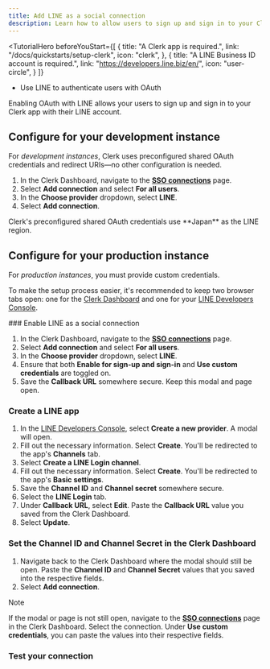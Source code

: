 ```yaml
---
title: Add LINE as a social connection
description: Learn how to allow users to sign up and sign in to your Clerk app with their LINE account using OAuth.
---
```


<TutorialHero
  beforeYouStart={[
    {
      title: "A Clerk app is required.",
      link: "/docs/quickstarts/setup-clerk",
      icon: "clerk",
    },
    {
      title: "A LINE Business ID account is required.",
      link: "https://developers.line.biz/en/",
      icon: "user-circle",
    }
  ]}
>
  - Use LINE to authenticate users with OAuth
</TutorialHero>

Enabling OAuth with LINE allows your users to sign up and sign in to your Clerk app with their LINE account.

## Configure for your development instance

For _development instances_, Clerk uses preconfigured shared OAuth credentials and redirect URIs—no other configuration is needed.

1. In the Clerk Dashboard, navigate to the [**SSO connections**](https://dashboard.clerk.com/last-active?path=user-authentication/sso-connections) page.
1. Select **Add connection** and select **For all users**.
1. In the **Choose provider** dropdown, select **LINE**.
1. Select **Add connection**.

<Callout type="info">
  Clerk's preconfigured shared OAuth credentials use **Japan** as the LINE region.
</Callout>

## Configure for your production instance

For _production instances_, you must provide custom credentials.

To make the setup process easier, it's recommended to keep two browser tabs open: one for the [Clerk Dashboard](https://dashboard.clerk.com/last-active?path=user-authentication/sso-connections) and one for your [LINE Developers Console](https://developers.line.biz/console/).

<Steps>
  ### Enable LINE as a social connection

  1. In the Clerk Dashboard, navigate to the [**SSO connections**](https://dashboard.clerk.com/last-active?path=user-authentication/sso-connections) page.
  1. Select **Add connection** and select **For all users**.
  1. In the **Choose provider** dropdown, select **LINE**.
  1. Ensure that both **Enable for sign-up and sign-in** and **Use custom credentials** are toggled on.
  1. Save the **Callback URL** somewhere secure. Keep this modal and page open.

  ### Create a LINE app

  1. In the [LINE Developers Console](https://developers.line.biz/console/), select **Create a new provider**. A modal will open.
  1. Fill out the necessary information. Select **Create**. You'll be redirected to the app's **Channels** tab.
  1. Select **Create a LINE Login channel**.
  1. Fill out the necessary information. Select **Create**. You'll be redirected to the app's **Basic settings**.
  1. Save the **Channel ID** and **Channel secret** somewhere secure.
  1. Select the **LINE Login** tab.
  1. Under **Callback URL**, select **Edit**. Paste the **Callback URL** value you saved from the Clerk Dashboard.
  1. Select **Update**.

  ### Set the Channel ID and Channel Secret in the Clerk Dashboard

  1. Navigate back to the Clerk Dashboard where the modal should still be open. Paste the **Channel ID** and **Channel Secret** values that you saved into the respective fields.
  1. Select **Add connection**.

  > [!NOTE]
  > If the modal or page is not still open, navigate to the [**SSO connections**](https://dashboard.clerk.com/last-active?path=user-authentication/sso-connections) page in the Clerk Dashboard. Select the connection. Under **Use custom credentials**, you can paste the values into their respective fields.

  ### Test your connection

  <Include src="_partials/authentication/test-your-connection" />
</Steps>

